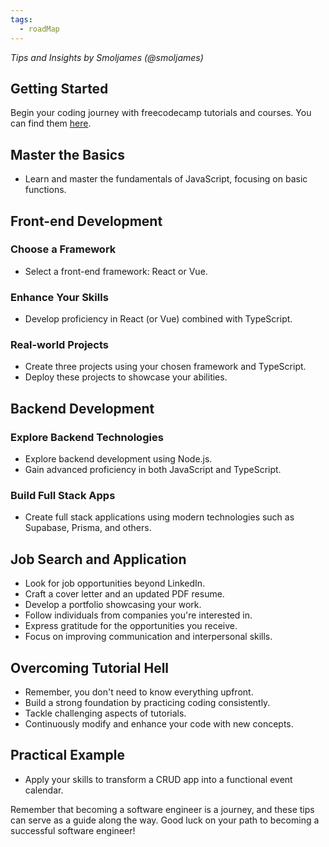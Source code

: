 ```yaml
---
tags:
  - roadMap
---
```


_Tips and Insights by Smoljames (@smoljames)_

## Getting Started

Begin your coding journey with freecodecamp tutorials and courses. You can find
them [here](https://www.freecodecamp.org/learn).

## Master the Basics

- Learn and master the fundamentals of JavaScript, focusing on basic functions.

## Front-end Development

### Choose a Framework

- Select a front-end framework: React or Vue.

### Enhance Your Skills

- Develop proficiency in React (or Vue) combined with TypeScript.

### Real-world Projects

- Create three projects using your chosen framework and TypeScript.
- Deploy these projects to showcase your abilities.

## Backend Development

### Explore Backend Technologies

- Explore backend development using Node.js.
- Gain advanced proficiency in both JavaScript and TypeScript.

### Build Full Stack Apps

- Create full stack applications using modern technologies such as Supabase,
  Prisma, and others.

## Job Search and Application

- Look for job opportunities beyond LinkedIn.
- Craft a cover letter and an updated PDF resume.
- Develop a portfolio showcasing your work.
- Follow individuals from companies you're interested in.
- Express gratitude for the opportunities you receive.
- Focus on improving communication and interpersonal skills.

## Overcoming Tutorial Hell

- Remember, you don't need to know everything upfront.
- Build a strong foundation by practicing coding consistently.
- Tackle challenging aspects of tutorials.
- Continuously modify and enhance your code with new concepts.

## Practical Example

- Apply your skills to transform a CRUD app into a functional event calendar.

Remember that becoming a software engineer is a journey, and these tips can
serve as a guide along the way. Good luck on your path to becoming a successful
software engineer!
